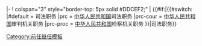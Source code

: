 <includeonly>|- 
! colspan="3" style="border-top: 5px solid #DDCEF2;" | {{#if:{{{1|}}}|{{#switch:{{{1}}}
|#default = {{{1}}}司法职务
|prc = {{中华人民共和国国徽|20}} [[中华人民共和国]]司法职务
|prc-cour = {{中华人民共和国国徽|20}} [[中华人民共和国]]审判机关职务
|prc-proc = {{中华人民共和国国徽|20}} [[中华人民共和国]]检察机关职务
}}|司法职务}}</includeonly><noinclude>

{{Documentation}}

[[Category:前任继任模板]]
</noinclude>